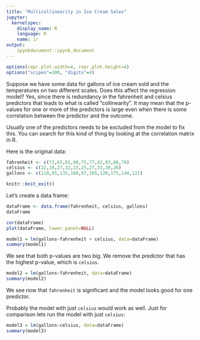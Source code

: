 ```yaml
---
title: "Multicollinearity in Ice Cream Sales"
jupyter:
  kernelspec:
    display_name: R
    language: R
    name: ir
output:
    ipynbdocument::ipynb_document
---
```


```r
options(repr.plot.width=4, repr.plot.height=4)
options("scipen"=100, "digits"=4)
```

Suppose we have some data for gallons of ice cream sold and the temperatures on two different scales. Does this affect the regression model? Yes, since there is redundancy in the fahrenheit and celsius predictors that leads to what is called "collinearity". It may mean that the p-values for one or more of the predictors is large even when there is some correlation between the predictor and the outcome.   

Usually one of the predictors needs to be excluded from the model to fix this. You can search for this kind of thing by looking at the correlation matrix in R.   

Here is the original data:   

```r
fahrenheit <- c(73,65,81,90,75,77,82,93,86,79)
celsius <- c(22,18,27,32,23,25,27,33,30,26)
gallons <- c(110,95,135,160,97,105,120,175,140,121)
```

```r
knitr::knit_exit()
```

Let's create a data frame:

```r
dataFrame <- data.frame(fahrenheit, celsius, gallons)
dataFrame
```

```r
cor(dataFrame)
plot(dataFrame, lower.panel=NULL)
```
```r
model1 = lm(gallons~fahrenheit + celsius, data=dataFrame)
summary(model1)
```

We see that both p-values are two big. We remove the predictor that has the highest p-value, which is `celsius`. 


```r
model2 = lm(gallons~fahrenheit, data=dataFrame)
summary(model2)
```

We see now that `fahrenheit` is significant and the model looks good for one predictor. 

Probably the model with just `celsius` would work as well. Just for comparison lets  run the model with just `celsius`: 

```r
model3 = lm(gallons~celsius, data=dataFrame)
summary(model3)
```
